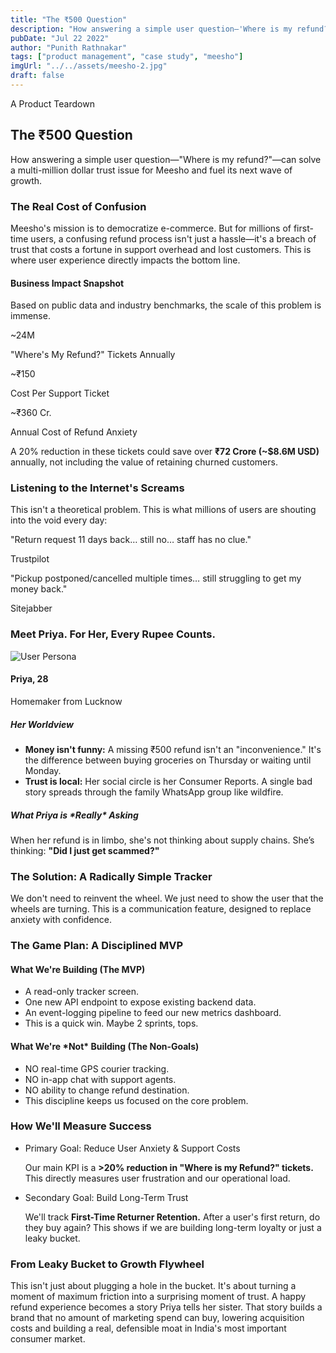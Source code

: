 ```yaml
---
title: "The ₹500 Question"
description: "How answering a simple user question—'Where is my refund?'—can solve a multi-million dollar trust issue for Meesho and fuel its next wave of growth."
pubDate: "Jul 22 2022"
author: "Punith Rathnakar"
tags: ["product management", "case study", "meesho"]
imgUrl: "../../assets/meesho-2.jpg"
draft: false
---
```


<div class="border border-black/70 sm:border-2 rounded-xl sm:rounded-2xl px-5 py-6 sm:p-8 my-6 sm:my-8 shadow-[4px_4px_0_0_#00000066] sm:shadow-[8px_8px_0_0_#000] bg-white">
<div class="text-center font-heading">
  <span class="inline-flex items-center gap-2 px-3 py-1 text-[11px] sm:text-xs font-black uppercase tracking-[0.2em] text-black bg-[#f5ff85] border border-black/70 sm:border-2 shadow-[3px_3px_0_0_#00000055] sm:shadow-[4px_4px_0_0_#000] rounded-full sm:rounded-lg">
    <span class="block h-1.5 w-1.5 rounded-full bg-black"></span>
    A Product Teardown
  </span>
  <h2 class="text-3xl sm:text-4xl md:text-5xl font-extrabold mt-3 sm:mt-4 leading-tight">
    The ₹500 Question
  </h2>
  <p class="mt-5 sm:mt-6 text-base sm:text-lg md:text-xl text-gray-600 max-w-3xl mx-auto font-body">
    How answering a simple user question—"Where is my refund?"—can solve a multi-million dollar trust issue for Meesho and fuel its next wave of growth.
  </p>
</div>

<div class="my-10 sm:my-12 border-t border-black/60 sm:border-t-2 sm:border-black"></div>

<h3 class="font-heading text-xl sm:text-2xl font-bold">The Real Cost of Confusion</h3>
<p class="font-body mt-3 sm:mt-4 text-base sm:text-lg">
  Meesho's mission is to democratize e-commerce. But for millions of first-time users, a confusing refund process isn't just a hassle—it's a breach of trust that costs a fortune in support overhead and lost customers. This is where user experience directly impacts the bottom line.
</p>
<div class="border border-black/70 sm:border-2 rounded-xl sm:rounded-2xl px-5 py-6 sm:p-8 my-6 sm:my-8 shadow-[4px_4px_0_0_#00000066] sm:shadow-[8px_8px_0_0_#000] bg-blue-100">
  <h4 class="text-xl sm:text-2xl font-bold text-center font-heading">
    Business Impact Snapshot
  </h4>
  <p class="text-center text-gray-600 mt-2 font-body text-sm sm:text-base">
    Based on public data and industry benchmarks, the scale of this problem is immense.
  </p>
  <div class="mt-6 sm:mt-8 grid sm:grid-cols-3 gap-4 sm:gap-6 text-center">
    <div>
      <p class="text-3xl sm:text-4xl font-bold text-blue-600">~24M</p>
      <p class="text-xs sm:text-sm text-gray-600 font-body">
        "Where's My Refund?" Tickets Annually
      </p>
    </div>
    <div>
      <p class="text-3xl sm:text-4xl font-bold text-blue-600">~₹150</p>
      <p class="text-xs sm:text-sm text-gray-600 font-body">Cost Per Support Ticket</p>
    </div>
    <div>
      <p class="text-3xl sm:text-4xl font-bold text-blue-600">~₹360 Cr.</p>
      <p class="text-xs sm:text-sm text-gray-600 font-body">
        Annual Cost of Refund Anxiety
      </p>
    </div>
  </div>
  <div class="mt-6 sm:mt-8 text-center text-base sm:text-lg text-blue-800 font-semibold italic p-3 sm:p-4 bg-blue-200/50 rounded-lg font-body">
    A 20% reduction in these tickets could save over
    <b class="text-black">₹72 Crore (~$8.6M USD)</b> annually, not
    including the value of retaining churned customers.
  </div>
</div>

<h3 class="font-heading text-xl sm:text-2xl font-bold">Listening to the Internet's Screams</h3>
<p class="font-body mt-3 sm:mt-4 text-base sm:text-lg">
  This isn't a theoretical problem. This is what millions of users are shouting into the void every day:
</p>
<div class="grid md:grid-cols-2 gap-4 sm:gap-6 my-6 sm:my-8">
  <div class="border border-black/70 sm:border-2 rounded-xl sm:rounded-2xl px-5 py-5 sm:p-6 shadow-[4px_4px_0_0_#00000066] sm:shadow-[8px_8px_0_0_#000] bg-gray-100">
    <p class="text-gray-700 italic font-body text-base sm:text-lg">
      "Return request 11 days back… still no… staff has no clue."
    </p>
    <span class="inline-block mt-3 sm:mt-4 text-xs font-semibold bg-gray-200 text-gray-800 py-1 px-3 rounded-full font-body">Trustpilot</span>
  </div>
  <div class="border border-black/70 sm:border-2 rounded-xl sm:rounded-2xl px-5 py-5 sm:p-6 shadow-[4px_4px_0_0_#00000066] sm:shadow-[8px_8px_0_0_#000] bg-gray-100">
    <p class="text-gray-700 italic font-body text-base sm:text-lg">
      "Pickup postponed/cancelled multiple times… still struggling to get my money back."
    </p>
    <span class="inline-block mt-3 sm:mt-4 text-xs font-semibold bg-gray-200 text-gray-800 py-1 px-3 rounded-full font-body">Sitejabber</span>
  </div>
</div>

<h3 class="font-heading text-xl sm:text-2xl font-bold">Meet Priya. For Her, Every Rupee Counts.</h3>
<div class="my-6 sm:my-8 bg-white border border-black/70 sm:border-2 rounded-xl sm:rounded-2xl shadow-[4px_4px_0_0_#00000066] sm:shadow-[8px_8px_0_0_#000] px-5 py-6 sm:p-8 bg-purple-100">
  <div class="flex flex-col md:flex-row items-center gap-6 sm:gap-8">
    <div class="flex-shrink-0 text-center">
      <img src="https://placehold.co/120x120/8A2BE2/white?text=Priya" alt="User Persona" class="rounded-full mx-auto border-2 sm:border-4 border-black"/>
      <h4 class="text-xl sm:text-2xl font-bold mt-3 sm:mt-4 font-heading">Priya, 28</h4>
      <p class="text-gray-600 font-body text-sm sm:text-base">Homemaker from Lucknow</p>
    </div>
    <div class="md:border-l-2 md:border-black/70 md:pl-8">
      <h5 class="font-bold text-lg sm:text-xl font-heading">Her Worldview</h5>
      <ul class="mt-3 sm:mt-4 space-y-4 text-gray-700 font-body text-base sm:text-lg">
        <li>
          <b class="text-black">Money isn't funny:</b> A missing
          ₹500 refund isn't an "inconvenience." It's the difference
          between buying groceries on Thursday or waiting until
          Monday.
        </li>
        <li>
          <b class="text-black">Trust is local:</b> Her social
          circle is her Consumer Reports. A single bad story spreads
          through the family WhatsApp group like wildfire.
        </li>
      </ul>
    </div>
  </div>
  <div class="mt-6 sm:mt-8 pt-5 sm:pt-6 border-t border-black/60 sm:border-t-2 sm:border-black">
    <h5 class="font-bold text-lg sm:text-xl font-heading">
      What Priya is *Really* Asking
    </h5>
    <p class="mt-2 text-gray-700 font-body text-base sm:text-lg">
      When her refund is in limbo, she's not thinking about supply
      chains. She’s thinking:
      <b class="text-black">"Did I just get scammed?"</b>
    </p>
  </div>
</div>

<h3 class="font-heading text-xl sm:text-2xl font-bold">The Solution: A Radically Simple Tracker</h3>
<p class="font-body mt-3 sm:mt-4 text-base sm:text-lg">
  We don't need to reinvent the wheel. We just need to show the user
  that the wheels are turning. This is a communication feature,
  designed to replace anxiety with confidence.
</p>

<div class="my-10 sm:my-12 flex justify-center">
  <InteractivePrototype />
</div>

<h3 class="font-heading text-xl sm:text-2xl font-bold">The Game Plan: A Disciplined MVP</h3>
<div class="grid lg:grid-cols-2 gap-6 sm:gap-8 my-6 sm:my-8">
  <div class="border border-black/70 sm:border-2 rounded-xl sm:rounded-2xl px-5 py-5 sm:p-6 shadow-[4px_4px_0_0_#00000066] sm:shadow-[8px_8px_0_0_#000] bg-green-200">
    <h4 class="font-bold text-lg sm:text-xl font-heading">
      What We're Building (The MVP)
    </h4>
    <ul class="mt-3 sm:mt-4 space-y-2 text-gray-700 list-disc list-inside font-body text-sm sm:text-base">
      <li>A read-only tracker screen.</li>
      <li>One new API endpoint to expose existing backend data.</li>
      <li>
        An event-logging pipeline to feed our new metrics dashboard.
      </li>
      <li class="font-semibold text-black">
        This is a quick win. Maybe 2 sprints, tops.
      </li>
    </ul>
  </div>
  <div class="border border-black/70 sm:border-2 rounded-xl sm:rounded-2xl px-5 py-5 sm:p-6 shadow-[4px_4px_0_0_#00000066] sm:shadow-[8px_8px_0_0_#000] bg-red-200">
    <h4 class="font-bold text-lg sm:text-xl font-heading">
      What We're *Not* Building (The Non-Goals)
    </h4>
    <ul class="mt-3 sm:mt-4 space-y-2 text-gray-700 list-disc list-inside text-sm sm:text-base">
      <li>NO real-time GPS courier tracking.</li>
      <li>NO in-app chat with support agents.</li>
      <li>NO ability to change refund destination.</li>
      <li class="font-semibold text-black">
        This discipline keeps us focused on the core problem.
      </li>
    </ul>
  </div>
</div>

<h3 class="font-heading text-xl sm:text-2xl font-bold">How We'll Measure Success</h3>
<div class="border border-black/70 sm:border-2 rounded-xl sm:rounded-2xl px-5 py-6 sm:p-8 my-6 sm:my-8 border-l-2 sm:border-l-4 border-blue-600 shadow-[4px_4px_0_0_#00000066] sm:shadow-[8px_8px_0_0_#000] bg-blue-100">
  <ul class="space-y-5 sm:space-y-6">
    <li>
      <p class="font-semibold text-lg sm:text-xl text-blue-800 font-heading">
        Primary Goal: Reduce User Anxiety & Support Costs
      </p>
      <p class="text-gray-700 font-body text-base sm:text-lg">
        Our main KPI is a
        <b class="text-black">&gt;20% reduction in "Where is my Refund?" tickets.</b>
        This directly measures user frustration and our operational
        load.
      </p>
    </li>
    <li class="pt-5 sm:pt-6 border-t border-black/40 sm:border-black sm:border-t-2">
      <p class="font-semibold text-lg sm:text-xl text-blue-800 font-heading">
        Secondary Goal: Build Long-Term Trust
      </p>
      <p class="text-gray-700 font-body text-base sm:text-lg">
        We'll track
        <b class="text-black">First-Time Returner Retention.</b>
        After a user's first return, do they buy again? This shows if
        we are building long-term loyalty or just a leaky bucket.
      </p>
    </li>
  </ul>
</div>

<div class="my-10 sm:my-12 border-t border-black/60 sm:border-t-2 sm:border-black"></div>

<h3 class="font-heading text-xl sm:text-2xl font-bold">From Leaky Bucket to Growth Flywheel</h3>
<p class="font-body mt-3 sm:mt-4 text-base sm:text-lg">
  This isn't just about plugging a hole in the bucket. It's about
  turning a moment of maximum friction into a surprising moment of
  trust. A happy refund experience becomes a story Priya tells her
  sister. That story builds a brand that no amount of marketing spend
  can buy, lowering acquisition costs and building a real, defensible
  moat in India's most important consumer market.
</p>
</div>
